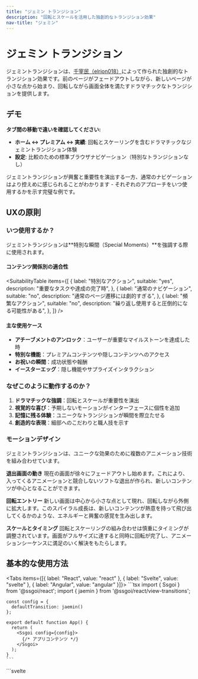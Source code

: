 ```yaml
---
title: "ジェミン トランジション"
description: "回転とスケールを活用した独創的なトランジション効果"
nav-title: "ジェミン"
---
```


# ジェミン トランジション

ジェミントランジションは、[千宰民（elrion018）](https://github.com/elrion018)によって作られた独創的なトランジション効果です。前のページがフェードアウトしながら、新しいページが小さな点から始まり、回転しながら画面全体を満たすドラマチックなトランジションを提供します。

## デモ

<ViewTransitionDemo type="jaemin" />

**タブ間の移動で違いを確認してください:**
- **ホーム ↔ プレミアム ↔ 実績**: 回転とスケーリングを含むドラマチックなジェミントランジション体験
- **設定**: 比較のための標準ブラウザナビゲーション（特別なトランジションなし）

ジェミントランジションが興奮と重要性を演出する一方、通常のナビゲーションはより控えめに感じられることがわかります - それぞれのアプローチをいつ使用するかを示す完璧な例です。

## UXの原則

### いつ使用するか？

ジェミントランジションは**特別な瞬間（Special Moments）**を強調する際に使用されます。

#### コンテンツ関係別の適合性

<SuitabilityTable
  items={[
    {
      label: "特別なアクション",
      suitable: "yes",
      description: "重要なタスクや達成の完了時",
    },
    {
      label: "通常のナビゲーション",
      suitable: "no",
      description: "通常のページ遷移には劇的すぎる",
    },
    {
      label: "頻繁なアクション",
      suitable: "no",
      description: "繰り返し使用すると圧倒的になる可能性がある",
    },
  ]}
/>

#### 主な使用ケース

- **アチーブメントのアンロック**：ユーザーが重要なマイルストーンを達成した時
- **特別な機能**：プレミアムコンテンツや隠しコンテンツへのアクセス
- **お祝いの瞬間**：成功状態や報酬
- **イースターエッグ**：隠し機能やサプライズインタラクション

### なぜこのように動作するのか？

1. **ドラマチックな強調**：回転とスケールが重要性を演出
2. **視覚的な喜び**：予期しないモーションがインターフェースに個性を追加
3. **記憶に残る体験**：ユニークなトランジションが瞬間を際立たせる
4. **創造的な表現**：細部へのこだわりと職人技を示す

### モーションデザイン

ジェミントランジションは、ユニークな効果のために複数のアニメーション技術を組み合わせています。

**退出画面の動き**
現在の画面が徐々にフェードアウトし始めます。これにより、入ってくるアニメーションと競合しないソフトな退出が作られ、新しいコンテンツが中心となることができます。

**回転エントリー**
新しい画面は中心から小さな点として現れ、回転しながら外側に拡大します。このスパイラル成長は、新しいコンテンツが熱意を持って飛び出してくるかのような、エネルギーと興奮の感覚を生み出します。

**スケールとタイミング**
回転とスケーリングの組み合わせは慎重にタイミングが調整されています。画面がフルサイズに達すると同時に回転が完了し、アニメーションシーケンスに満足のいく解決をもたらします。

## 基本的な使用方法

<Tabs items={[{ label: "React", value: "react" }, { label: "Svelte", value: "svelte" }, { label: "Angular", value: "angular" }]}>
  <TabPanel value="react">
    ```tsx
    import { Ssgoi } from '@ssgoi/react';
    import { jaemin } from '@ssgoi/react/view-transitions';

    const config = {
      defaultTransition: jaemin()
    };

    export default function App() {
      return (
        <Ssgoi config={config}>
          {/* アプリコンテンツ */}
        </Ssgoi>
      );
    }
    ```

  </TabPanel>
  <TabPanel value="svelte">
    ```svelte
    <script>
      import { Ssgoi } from '@ssgoi/svelte';
      import { jaemin } from '@ssgoi/svelte/view-transitions';

      const config = {
        defaultTransition: jaemin()
      };
    </script>

    <Ssgoi {config}>
      <slot />
    </Ssgoi>
    ```

  </TabPanel>
  <TabPanel value="angular">
    ```typescript
    import { Component } from "@angular/core";
    import { RouterOutlet } from "@angular/router";
    import { Ssgoi } from "@ssgoi/angular";
    import { jaemin } from "@ssgoi/angular/view-transitions";
    import type { SsgoiConfig } from "@ssgoi/angular";

    @Component({
      selector: "app-root",
      standalone: true,
      imports: [RouterOutlet, Ssgoi],
      template: `
        <div
          ssgoi
          [config]="ssgoiConfig"
          style="position: relative; min-height: 100vh;"
        >
          <router-outlet />
        </div>
      `
    })
    export class AppComponent {
      ssgoiConfig: SsgoiConfig = {
        defaultTransition: jaemin()
      };
    }
    ```
  </TabPanel>
</Tabs>
  


## 設定オプション

```typescript
jaemin({
  spring?: {
    stiffness?: number;  // アニメーションスプリング剛性 (デフォルト: 50)
    damping?: number;    // アニメーションスプリング減衰 (デフォルト: 30)
  };
  initialRotation?: number;      // 初期回転角度（度）(デフォルト: 45)
  initialScale?: number;         // 初期スケールファクター (デフォルト: 0.01)
  rotationTriggerPoint?: number; // 回転開始ポイント 0-1 (デフォルト: 0.8)
})
```


## 実践的な例

### 1. アチーブメントのアンロック

<Tabs items={[{ label: "React", value: "react" }, { label: "Svelte", value: "svelte" }, { label: "Angular", value: "angular" }]}>
  <TabPanel value="react">
    ```tsx
    const config = {
      transitions: [
        {
          from: '/challenge-complete',
          to: '/achievement',
          transition: jaemin({ duration: 1000 })
        }
      ]
    };
    ```
  </TabPanel>
  <TabPanel value="svelte">
    ```svelte
    <script>
      const config = {
        transitions: [
          {
            from: '/challenge-complete',
            to: '/achievement',
            transition: jaemin({ duration: 1000 })
          }
        ]
      };
    </script>
    ```
  </TabPanel>
  <TabPanel value="angular">
    ```typescript
    import { Component } from "@angular/core";
    import { Ssgoi } from "@ssgoi/angular";
    import { jaemin } from "@ssgoi/angular/view-transitions";
    import type { SsgoiConfig } from "@ssgoi/angular";

    @Component({
      selector: "app-root",
      standalone: true,
      imports: [Ssgoi],
      template: `
        <div ssgoi [config]="ssgoiConfig">
          <!-- App content -->
        </div>
      `
    })
    export class AppComponent {
      ssgoiConfig: SsgoiConfig = {
        transitions: [
          {
            from: '/challenge-complete',
            to: '/achievement',
            transition: jaemin({ duration: 1000 })
          }
        ]
      };
    }
    ```
  </TabPanel>
</Tabs>
  


### 2. プレミアム機能へのアクセス

<Tabs items={[{ label: "React", value: "react" }, { label: "Svelte", value: "svelte" }, { label: "Angular", value: "angular" }]}>
  <TabPanel value="react">
    ```tsx
    const config = {
      transitions: [
        {
          from: '/upgrade',
          to: '/premium-features',
          transition: jaemin({ rotation: 1080 })
        }
      ]
    };
    ```
  </TabPanel>
  <TabPanel value="svelte">
    ```svelte
    <script>
      const config = {
        transitions: [
          {
            from: '/upgrade',
            to: '/premium-features',
            transition: jaemin({ rotation: 1080 })
          }
        ]
      };
    </script>
    ```
  </TabPanel>
  <TabPanel value="angular">
    ```typescript
    import { Component } from "@angular/core";
    import { Ssgoi } from "@ssgoi/angular";
    import { jaemin } from "@ssgoi/angular/view-transitions";
    import type { SsgoiConfig } from "@ssgoi/angular";

    @Component({
      selector: "app-root",
      standalone: true,
      imports: [Ssgoi],
      template: `
        <div ssgoi [config]="ssgoiConfig">
          <!-- App content -->
        </div>
      `
    })
    export class AppComponent {
      ssgoiConfig: SsgoiConfig = {
        transitions: [
          {
            from: '/upgrade',
            to: '/premium-features',
            transition: jaemin({ rotation: 1080 })
          }
        ]
      };
    }
    ```
  </TabPanel>
</Tabs>
  


## アクセシビリティ

- `prefers-reduced-motion`設定を尊重
- スクリーンリーダーがコンテンツの変更を適切に通知
- トランジション中もキーボードナビゲーションが機能

## ベストプラクティス

### ✅ すべきこと

- 本当に特別な瞬間に使用する
- アチーブメントや報酬のために予約する
- イースターエッグやサプライズに適用する
- 最大の効果のために控えめに使用する

### ❌ してはいけないこと

- 通常のナビゲーションには使用しない
- 頻繁にアクセスされる領域では避ける
- エラー状態には適用しない
- 重要なユーザーフローには決して使用しない

## パフォーマンスノート

ジェミントランジションは、スムーズなパフォーマンスのためにGPU加速トランスフォームを使用しています。ただし、複雑なアニメーションのため、以下を考慮してください：

- 低スペックデバイスでのテスト
- パフォーマンスが制限された環境のためのシンプルなフォールバックの提供
- アクセシビリティのための`prefers-reduced-motion`メディアクエリの使用
